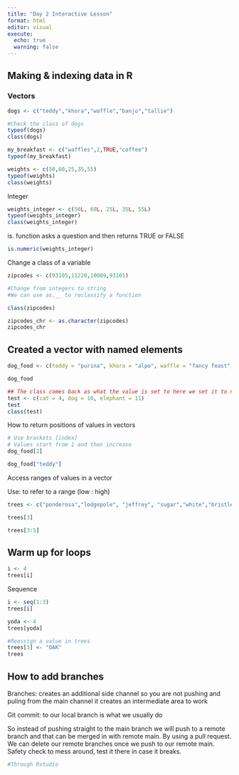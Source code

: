 ```yaml
---
title: "Day 2 Interactive Lesson"
format: html
editor: visual
execute: 
  echo: true
  warning: false
---
```


## Making & indexing data in R 

### Vectors

```r
dogs <- c("teddy","khora","waffle","banjo","tallie")

#Check the class of dogs
typeof(dogs)
class(dogs)
```

```r
my_breakfast <- c("waffles",2,TRUE,"coffee")
typeof(my_breakfast)
```

```r
weights <- c(50,60,25,35,55)
typeof(weights)
class(weights)
```

Integer

```r
weights_integer <- c(50L, 60L, 25L, 35L, 55L)
typeof(weights_integer)
class(weights_integer)
```

is. function asks a question and then returns TRUE or FALSE

```r
is.numeric(weights_integer)
```

Change a class of a variable

```r
zipcodes <- c(93105,11220,10009,93101)

#Change from integers to string
#We can use as.__ to reclassify a function

class(zipcodes)

zipcodes_chr <- as.character(zipcodes)
zipcodes_chr
```

## Created a vector with named elements

```r
dog_food <- c(teddy = "purina", khora = "alpo", waffle = "fancy feast", banjo = "blue diamond", tallie = "farmer's dog")

dog_food

## The class comes back as what the value is set to here we set it to numbers
test <- c(cat = 4, dog = 10, elephant = 11)
test
class(test)
```

How to return positions of values in vectors

```r
# Use brackets [index]
# Values start from 1 and then increase
dog_food[2]

dog_food["teddy"]
```

Access ranges of values in a vector

Use: to refer to a range (low : high)

```r
trees <- c("ponderosa","lodgepole", "jeffrey", "sugar","white","bristlecone")

trees[3]

trees[3:5]
```

## Warm up for loops

```r
i <- 4
trees[i]
```

Sequence

```r
i <- seq(1:3)
trees[i]

yoda <- 4
trees[yoda]
```

```r
#Reassign a value in trees  
trees[3] <- "OAK"
trees
```

## How to add branches

Branches: creates an additional side channel so you are not pushing and puling from the main channel it creates an intermediate area to work

Git commit: to our local branch is what we usually do

So instead of pushing straight to the main branch we will push to a remote branch and that can be merged in with remote main. By using a pull request. We can delete our remote branches once we push to our remote main. Safety check to mess around, test it there in case it breaks.

```r
#Through Rstudio
```
